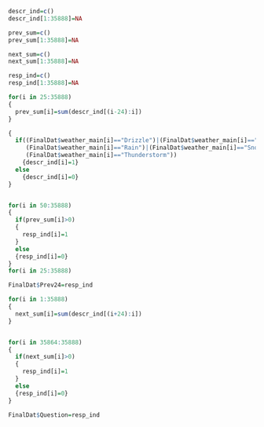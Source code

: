 ```r

descr_ind=c()
descr_ind[1:35888]=NA

prev_sum=c()
prev_sum[1:35888]=NA

next_sum=c()
next_sum[1:35888]=NA

resp_ind=c()
resp_ind[1:35888]=NA

for(i in 25:35888)
{
  prev_sum[i]=sum(descr_ind[(i-24):i])
}

{
  if((FinalDat$weather_main[i]=="Drizzle")|(FinalDat$weather_main[i]=="Fog")|(FinalDat$weather_main[i]=="Mist")|
     (FinalDat$weather_main[i]=="Rain")|(FinalDat$weather_main[i]=="Snow")|(FinalDat$weather_main[i]=="Squall")|
     (FinalDat$weather_main[i]=="Thunderstorm"))
    {descr_ind[i]=1}
  else
    {descr_ind[i]=0} 
}


for(i in 50:35888)
{
  if(prev_sum[i]>0)
  {
    resp_ind[i]=1
  }
  else
  {resp_ind[i]=0}
}
for(i in 25:35888)

FinalDat$Prev24=resp_ind

for(i in 1:35888)
{
  next_sum[i]=sum(descr_ind[(i+24):i])
}


for(i in 35864:35888)
{
  if(next_sum[i]>0)
  {
    resp_ind[i]=1
  }
  else
  {resp_ind[i]=0}
}

FinalDat$Question=resp_ind
```

